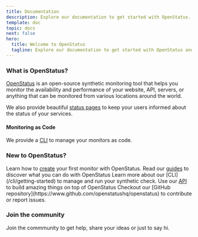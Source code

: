 ```yaml
---
title: Documentation
description: Explore our documentation to get started with OpenStatus.
template: doc
topic: docs
next: false
hero:
  title: Welcome to OpenStatus
  tagline: Explore our documentation to get started with OpenStatus and start monitoring your services.
---
```



### What is OpenStatus?

[OpenStatus](https://www.openstatus.dev) is an open-source synthetic monitoring tool that helps you monitor the availability and performance of your website, API, servers, or anything that can be monitored from various locations around the world.

We also provide beautiful [status pages](/status-page/overview) to keep your users informed about the status of your services.

#### Monitoring as Code

We provide a [CLI](/cli/getting-started) to manage your monitors as code.

### New to OpenStatus?


<CardGrid >
	<Card title="Synthetic Monitoring" icon="open-book">
		Learn how to <a href="/monitoring/create-monitor">create</a> your first monitor with OpenStatus.
	</Card>
	<Card title="Guides " icon="rocket">
		Read our <a href="guides/introduction/">guides</a> to discover what you can do with OpenStatus
	</Card>
	<Card title="CLI" icon="seti:shell">
		Learn more about our [CLI](/cli/getting-started) to manage and run your synthetic check.
	</Card>
	<Card title="API Reference" icon="puzzle">
		Use our <a href="https://api.openstatus.dev/v1">API</a> to build amazing things on top of OpenStatus
	</Card>
	<Card title="Open Source" icon="seti:github">
		Checkout our [GitHub repository](https://www.github.com/openstatushq/openstatus) to contribute or report issues.
	</Card>
</CardGrid>


### Join the community

Join the commmunity to get help, share your ideas or just to say hi.

<CardGrid>
<LinkCard href="https://www.openstatus.dev/discord" title="Discord"/>
<LinkCard href="https://bsky.app/profile/openstatus.dev" title="Bluesky" />
</CardGrid>
